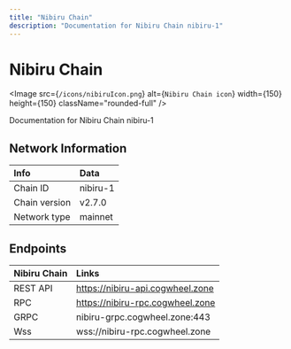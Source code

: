 ```yaml
---
title: "Nibiru Chain"
description: "Documentation for Nibiru Chain nibiru-1"
---
```


# Nibiru Chain

<Image src={`/icons/nibiruIcon.png`} alt={`Nibiru Chain icon`} width={150} height={150} className="rounded-full" />

Documentation for Nibiru Chain nibiru-1


## Network Information

| Info | Data |
| :------------      | :----------      |
| Chain ID           | nibiru-1      |
| Chain version      | v2.7.0  |
| Network type       | mainnet   |

## Endpoints

| Nibiru Chain         | Links|
| :------------      | :----------|
| REST API           | https://nibiru-api.cogwheel.zone      |
| RPC                | https://nibiru-rpc.cogwheel.zone      |
| GRPC               | nibiru-grpc.cogwheel.zone:443  |
| Wss | wss://nibiru-rpc.cogwheel.zone |